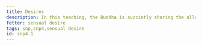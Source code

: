 ```yaml
---
title: Desires
description: In this teaching, the Buddha is succintly sharing the allure and the drawbacks of desiring pleasure.
fetter: sensual desire
tags: snp,snp4,sensual desire
id: snp4.1
---
```



<Title />
<Description />

<Verse>
For the one desiring pleasure,
If he succeeds in attaining his desires,
Certainly he becomes delighted,
Having obtained what he wants.

However, for the person bound by desire,
Aroused by desire,
If those pleasures fade,
He breaks down in despair, like one struck by an arrow.

Whoever keeps away from desiring,
As one avoids stepping on a snake's head with their foot;
Finds tranquility in this entangling world,
Mindful, they overcome its tangles.

Fields, properties, and gold,
Cattle and assistants,
Women and relatives,
When a man yearns deeply for these -

Weaknesses overpower him,
And insecurities agonize him,
From this suffering follows him,
As water fills into a broken boat.

Therefore, let one always be mindful,
And steer clear of sense desires,
By abandoning them, one crosses the flood,
As a bailed-out boat reaches the far shore.
</Verse>